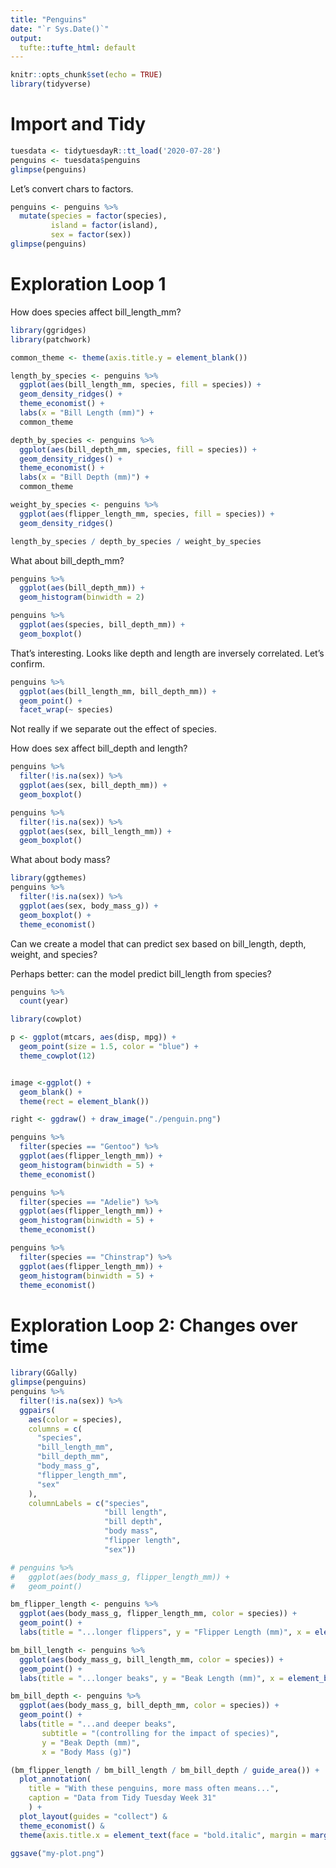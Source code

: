 ```yaml
---
title: "Penguins"
date: "`r Sys.Date()`"
output:
  tufte::tufte_html: default
---
```


```r
knitr::opts_chunk$set(echo = TRUE)
library(tidyverse)
```

# Import and Tidy

```r
tuesdata <- tidytuesdayR::tt_load('2020-07-28')
penguins <- tuesdata$penguins
glimpse(penguins)
```

Let's convert chars to factors.

```r
penguins <- penguins %>% 
  mutate(species = factor(species), 
         island = factor(island), 
         sex = factor(sex))
glimpse(penguins)
```

# Exploration Loop 1

How does species affect bill_length_mm?

```r
library(ggridges)
library(patchwork)

common_theme <- theme(axis.title.y = element_blank())

length_by_species <- penguins %>% 
  ggplot(aes(bill_length_mm, species, fill = species)) +
  geom_density_ridges() +
  theme_economist() +
  labs(x = "Bill Length (mm)") +
  common_theme

depth_by_species <- penguins %>% 
  ggplot(aes(bill_depth_mm, species, fill = species)) +
  geom_density_ridges() +
  theme_economist() +
  labs(x = "Bill Depth (mm)") +
  common_theme

weight_by_species <- penguins %>% 
  ggplot(aes(flipper_length_mm, species, fill = species)) +
  geom_density_ridges() 

length_by_species / depth_by_species / weight_by_species
```
What about bill_depth_mm?

```r
penguins %>% 
  ggplot(aes(bill_depth_mm)) +
  geom_histogram(binwidth = 2)

penguins %>% 
  ggplot(aes(species, bill_depth_mm)) +
  geom_boxplot()
```

That's interesting. Looks like depth and length are inversely correlated. Let's confirm.

```r
penguins %>% 
  ggplot(aes(bill_length_mm, bill_depth_mm)) +
  geom_point() +
  facet_wrap(~ species)
```

Not really if we separate out the effect of species.

How does sex affect bill_depth and length?

```r
penguins %>% 
  filter(!is.na(sex)) %>% 
  ggplot(aes(sex, bill_depth_mm)) +
  geom_boxplot()

penguins %>% 
  filter(!is.na(sex)) %>% 
  ggplot(aes(sex, bill_length_mm)) +
  geom_boxplot()
```

What about body mass?

```r
library(ggthemes)
penguins %>% 
  filter(!is.na(sex)) %>% 
  ggplot(aes(sex, body_mass_g)) +
  geom_boxplot() +
  theme_economist()
```

Can we create a model that can predict sex based on bill_length, depth, weight, and species?

Perhaps better: can the model predict bill_length from species?

```r
penguins %>% 
  count(year)
```

```r
library(cowplot)

p <- ggplot(mtcars, aes(disp, mpg)) + 
  geom_point(size = 1.5, color = "blue") +
  theme_cowplot(12)


image <-ggplot() +
  geom_blank() +
  theme(rect = element_blank())

right <- ggdraw() + draw_image("./penguin.png")
```


```r
penguins %>% 
  filter(species == "Gentoo") %>% 
  ggplot(aes(flipper_length_mm)) +
  geom_histogram(binwidth = 5) +
  theme_economist()

penguins %>% 
  filter(species == "Adelie") %>% 
  ggplot(aes(flipper_length_mm)) +
  geom_histogram(binwidth = 5) +
  theme_economist()

penguins %>% 
  filter(species == "Chinstrap") %>% 
  ggplot(aes(flipper_length_mm)) +
  geom_histogram(binwidth = 5) +
  theme_economist()
```


# Exploration Loop 2: Changes over time

```r
library(GGally)
glimpse(penguins)
penguins %>% 
  filter(!is.na(sex)) %>% 
  ggpairs(
    aes(color = species),
    columns = c(
      "species",
      "bill_length_mm",
      "bill_depth_mm",
      "body_mass_g",
      "flipper_length_mm",
      "sex"
    ),
    columnLabels = c("species",
                     "bill length",
                     "bill depth",
                     "body mass", 
                     "flipper length",
                     "sex"))

# penguins %>% 
#   ggplot(aes(body_mass_g, flipper_length_mm)) +
#   geom_point()
```

```r

bm_flipper_length <- penguins %>% 
  ggplot(aes(body_mass_g, flipper_length_mm, color = species)) +
  geom_point() +
  labs(title = "...longer flippers", y = "Flipper Length (mm)", x = element_blank())

bm_bill_length <- penguins %>% 
  ggplot(aes(body_mass_g, bill_length_mm, color = species)) +
  geom_point() +
  labs(title = "...longer beaks", y = "Beak Length (mm)", x = element_blank())

bm_bill_depth <- penguins %>% 
  ggplot(aes(body_mass_g, bill_depth_mm, color = species)) +
  geom_point() +
  labs(title = "...and deeper beaks", 
       subtitle = "(controlling for the impact of species)", 
       y = "Beak Depth (mm)", 
       x = "Body Mass (g)")

(bm_flipper_length / bm_bill_length / bm_bill_depth / guide_area()) +
  plot_annotation(
    title = "With these penguins, more mass often means...",
    caption = "Data from Tidy Tuesday Week 31"
    ) +
  plot_layout(guides = "collect") &
  theme_economist() &
  theme(axis.title.x = element_text(face = "bold.italic", margin = margin(t = 30)))

ggsave("my-plot.png")
```

